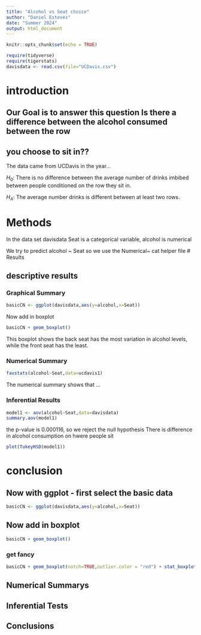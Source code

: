 ```yaml
---
title: "Alcohol vs Seat choice"
author: "Daniel Esteves"
date: "Summer 2024"
output: html_document
---
```


```r
knitr::opts_chunk$set(echo = TRUE)
```

```r
require(tidyverse)
require(tigerstats)
davisdata <- read.csv(file="UCDavis.csv")
```

# introduction

## Our Goal is to answer this question Is there a difference between the alcohol consumed between the row
## you choose to sit in??
The data came from UCDavis in the year...

$H_0$: There is no difference between the average number of drinks imbibed between people conditioned on the row they sit in.

$H_A$: The average number drinks is different between at least two rows.  

# Methods 

In the data set davisdata Seat is a categorical variable, alcohol is numerical

We try to predict alcohol ~ Seat so we use the Numerical~ cat helper file
# Results


## descriptive results

### Graphical Summary

```r
basicCN <- ggplot(davisdata,aes(y=alcohol,x=Seat))
```
Now add in boxplot

```r
basicCN + geom_boxplot()
```
This boxplot shows the back seat has the most variation in alcohol levels, while the front seat has the least.

### Numerical Summary

```r
favstats(alcohol~Seat,data=ucdavis1)
```

The numerical summary shows that ...

### Inferential Results

```r
model1 <- aov(alcohol~Seat,data=davisdata)
summary.aov(model1)
```

the p-value is 0.000116, so we reject the null hypothesis
There is difference in alcohol consumption on hwere people sit

```r
plot(TukeyHSD(model1))
```


# conclusion

## Now with ggplot - first select the basic data

```r
basicCN <- ggplot(davisdata,aes(y=alcohol,x=Seat))
```
## Now add in boxplot

```r
basicCN + geom_boxplot()
```
  
  
### get fancy  

```r
basicCN + geom_boxplot(notch=TRUE,outlier.color = "red") + stat_boxplot(geom ='errorbar') + labs(title="Fancy notch boxplot \n with 2 lines")
```

## Numerical Summarys 

## Inferential Tests

## Conclusions


